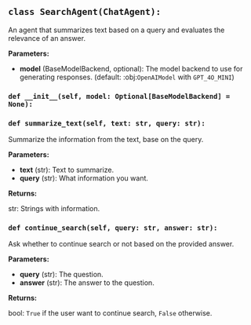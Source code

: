 <a id="camel.agents.search_agent"></a>

<a id="camel.agents.search_agent.SearchAgent"></a>

## `class SearchAgent(ChatAgent):`

An agent that summarizes text based on a query and evaluates the
relevance of an answer.

**Parameters:**

- **model** (BaseModelBackend, optional): The model backend to use for generating responses. (default: :obj:`OpenAIModel` with `GPT_4O_MINI`)

<a id="camel.agents.search_agent.SearchAgent.__init__"></a>

### `def __init__(self, model: Optional[BaseModelBackend] = None):`

<a id="camel.agents.search_agent.SearchAgent.summarize_text"></a>

### `def summarize_text(self, text: str, query: str):`

Summarize the information from the text, base on the query.

**Parameters:**

- **text** (str): Text to summarize.
- **query** (str): What information you want.

**Returns:**

  str: Strings with information.

<a id="camel.agents.search_agent.SearchAgent.continue_search"></a>

### `def continue_search(self, query: str, answer: str):`

Ask whether to continue search or not based on the provided answer.

**Parameters:**

- **query** (str): The question.
- **answer** (str): The answer to the question.

**Returns:**

  bool: `True` if the user want to continue search, `False`
otherwise.
